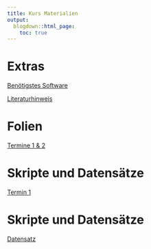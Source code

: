 ```yaml
---
title: Kurs Materialien
output:
  blogdown::html_page:
    toc: true
---
```


# Extras

[Benötigstes Software](../documents/installieren.pdf)

[Literaturhinweis](../documents/Referenzen.pdf)

# Folien

[Termine 1 & 2](../documents/FolienRKurs-12.pdf)

# Skripte und Datensätze

[Termin 1](../documents/Tag1.R)

# Skripte und Datensätze

[Datensatz](../2023/03/09/dateien-herunterladen/)

<!--

# Folien

[Termine 3 & 4](../documents/FolienRKurs-34.pdf)

# Skripte und Datensätze

[Termin 1](../documents/Tag1.R) [Termin 2](../documents/Tag2.R)

[Termin 3](../documents/Tag3.R) [Termin 4](../documents/Tag4.R)

-->
